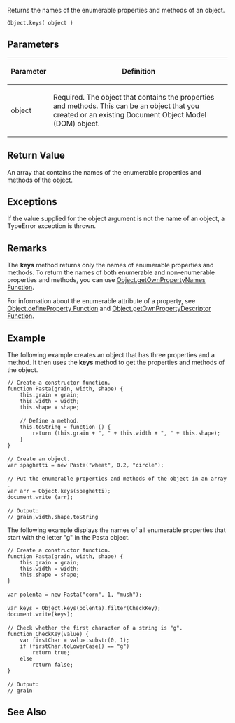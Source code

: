 Returns the names of the enumerable properties and methods of an object.

 Object.keys( object )
==Parameters==
{| class='wikitable'
|-
! Parameter
! Definition
|-
| object
| Required. The object that contains the properties and methods. This can be an object that you created or an existing Document Object Model (DOM) object.
|}

==Return Value==
An array that contains the names of the enumerable properties and methods of the object.


==Exceptions==
If the value supplied for the object argument is not the name of an object, a TypeError exception is thrown.


==Remarks==
The '''keys''' method returns only the names of enumerable properties and methods. To return the names of both enumerable and non-enumerable properties and methods, you can use [[javascript/Object/getOwnPropertyNames|Object.getOwnPropertyNames Function]].

For information about the enumerable attribute of a property, see [[javascript/Object/defineProperty|Object.defineProperty Function]] and [[javascript/Object/getOwnPropertyDescriptor|Object.getOwnPropertyDescriptor Function]].


==Example==
The following example creates an object that has three properties and a method. It then uses the '''keys''' method to get the properties and methods of the object.

 // Create a constructor function.
 function Pasta(grain, width, shape) {
     this.grain = grain;
     this.width = width;
     this.shape = shape;
 
     // Define a method.
     this.toString = function () {
         return (this.grain + ", " + this.width + ", " + this.shape);
     }
 }
 
 // Create an object.
 var spaghetti = new Pasta("wheat", 0.2, "circle");
 
 // Put the enumerable properties and methods of the object in an array.
 var arr = Object.keys(spaghetti);
 document.write (arr);
 
 // Output:
 // grain,width,shape,toString
The following example displays the names of all enumerable properties that start with the letter "g" in the Pasta object.

 // Create a constructor function.
 function Pasta(grain, width, shape) {
     this.grain = grain;
     this.width = width;
     this.shape = shape;
 }
 
 var polenta = new Pasta("corn", 1, "mush");
 
 var keys = Object.keys(polenta).filter(CheckKey);
 document.write(keys);
 
 // Check whether the first character of a string is "g".
 function CheckKey(value) {
     var firstChar = value.substr(0, 1);
     if (firstChar.toLowerCase() == "g")
         return true;
     else
         return false;
 }
 
 // Output:
 // grain

==See Also==

              
